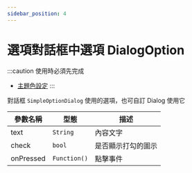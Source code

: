 ```yaml
---
sidebar_position: 4
---
```


# 選項對話框中選項 DialogOption

:::caution 使用時必須先完成 
 - [主題色設定](../installation/theme)
:::

對話框 `SimpleOptionDialog` 使用的選項，也可自訂 Dialog 使用它

| 參數名稱                         | 型態                             | 描述                             |
| ------------------------------- | ------------------------------- | ------------------------------- |
| text | `String` | 內容文字 |
| check | `bool` | 是否顯示打勾的圖示 |
| onPressed | `Function()` | 點擊事件 |